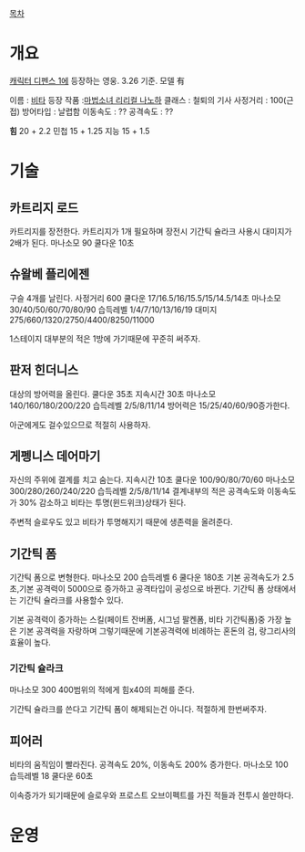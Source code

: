 [[목차]]
= 개요 =
[[캐릭터 디펜스 1]]에 등장하는 영웅. 3.26 기준. 모델 有

이름 : [[비타]]
등장 작품 :[[마법소녀 리리컬 나노하]]
클래스 : 철퇴의 기사
사정거리 : 100(근접)
방어타입 : 날렵함
이동속도 : ??
공격속도 : ??

'''힘''' 20 + 2.2
민첩 15 + 1.25
지능 15 + 1.5


= 기술 =
== 카트리지 로드 ==
카트리지를 장전한다. 
카트리지가 1개 필요하며 장전시 기간틱 슐라크 사용시 대미지가 2배가 된다.
마나소모 90 쿨다운 10초

== 슈왈베 플리에젠 ==
구슬 4개를 날린다.
사정거리 600 쿨다운 17/16.5/16/15.5/15/14.5/14초
마나소모 30/40/50/60/70/80/90
습득레벨 1/4/7/10/13/16/19
대미지 275/660/1320/2750/4400/8250/11000

1스테이지 대부분의 적은 1방에 가기때문에 꾸준히 써주자.

== 판저 힌더니스 ==
대상의 방어력을 올린다.
쿨다운 35초 지속시간 30초
마나소모 140/160/180/200/220
습득레벨 2/5/8/11/14
방어력은 15/25/40/60/90증가한다.

아군에게도 걸수있으므로 적절히 사용하자.

== 게펭니스 데어마기 ==
자신의 주위에 결계를 치고 숨는다.
지속시간 10초
쿨다운 100/90/80/70/60
마나소모 300/280/260/240/220
습득레벨 2/5/8/11/14
결계내부의 적은 공격속도와 이동속도가 30% 감소하고 비타는 투명(윈드위크)상태가 된다.

주변적 슬로우도 있고 비타가 투명해지기 때문에 생존력을 올려준다.

== 기간틱 폼 ==
기간틱 폼으로 변형한다.
마나소모 200 습득레벨 6 쿨다운 180초
기본 공격속도가 2.5초,기본 공격력이 5000으로 증가하고 공격타입이 공성으로 바뀐다.
기간틱 폼 상태에서는 기간틱 슐라크를 사용할수 있다.

기본 공격력이 증가하는 스킬(페이트 잔버폼, 시그넘 팔켄폼, 비타 기간틱폼)중 가장 높은 기본 공격력을 자랑하며 그렇기때문에 기본공격력에 비례하는 혼돈의 검, 랑그리사의 효율이 높다.

=== 기간틱 슐라크 ===
마나소모 300
400범위의 적에게 힘x40의 피해를 준다.

기간틱 슐라크를 쓴다고 기간틱 폼이 해제되는건 아니다. 적절하게 한번써주자.

== 피어러 ==
비타의 움직임이 빨라진다.
공격속도 20%, 이동속도 200% 증가한다.
마나소모 100 습득레벨 18 쿨다운 60초

이속증가가 되기때문에 슬로우와 프로스트 오브이펙트를 가진 적들과 전투시 쓸만하다.
= 운영 =
